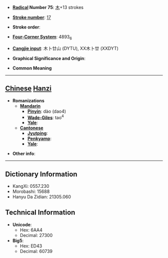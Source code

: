 * '''[[Wiktionary:Chinese radical index| Radical]] Number 75''': [[Wiktionary:Chinese radical index 木|木]]+13 strokes

* '''[[Wiktionary:Chinese total strokes index|Stroke number]]''': [[Wiktionary:Chinese total strokes index 17|17]]

* '''Stroke order''': 

* '''[[Wiktionary:Chinese four corner index|Four-Corner System]]''': 4893<sub>6</sub>

* '''[[Wiktionary:Chinese Cangjie index|Cangjie input]]''': 木卜廿山 (DYTU), XX木卜廿 (XXDYT)

* '''Graphical Significance and Origin''': 

* '''Common Meaning'''

----

== [[Chinese]] [[Hanzi]] ==

* '''Romanizations'''
** '''[[Mandarin]]'''
*** '''[[Pinyin]]''': dào (dao4)
*** '''[[Wade-Giles]]''': tao<sup>4</sup>
*** '''[[Yale]]''': 
** '''[[Cantonese]]'''
*** '''[[Jyutping]]''':
*** '''[[Penkyamp]]''': 
*** '''[[Yale]]''': 

* '''Other info''': 

----

== Dictionary Information ==

* KangXi: 0557.230
* Morobashi: 15688
* Hanyu Da Zidian: 21305.060

== Technical Information ==

* '''Unicode''':
** Hex: 6AA4
** Decimal: 27300
* '''Big5''':
** Hex: ED43
** Decimal: 60739